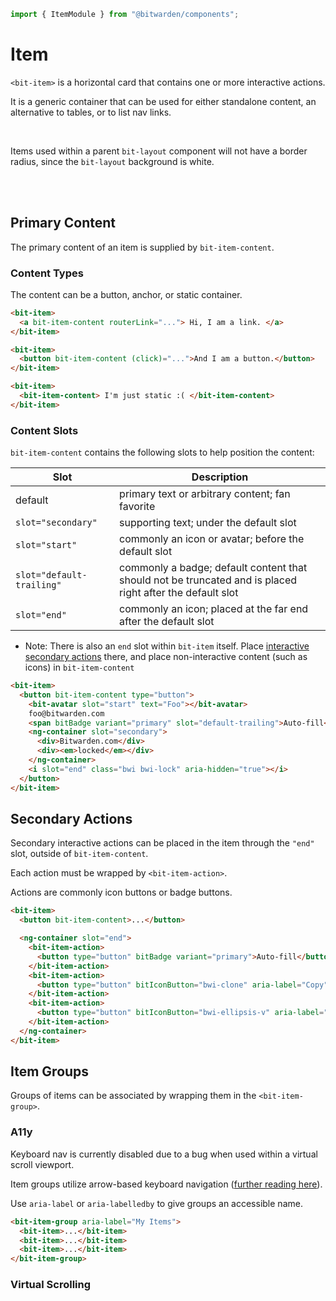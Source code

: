

<Meta of={stories} />

```ts
import { ItemModule } from "@bitwarden/components";
```

# Item

`<bit-item>` is a horizontal card that contains one or more interactive actions.

It is a generic container that can be used for either standalone content, an alternative to tables,
or to list nav links.

<Story of={stories.Default} />

<br />

Items used within a parent `bit-layout` component will not have a border radius, since the
`bit-layout` background is white.

<Story of={stories.WithoutBorderRadius} />

<br />
<br />

## Primary Content

The primary content of an item is supplied by `bit-item-content`.

### Content Types

The content can be a button, anchor, or static container.

```html
<bit-item>
  <a bit-item-content routerLink="..."> Hi, I am a link. </a>
</bit-item>

<bit-item>
  <button bit-item-content (click)="...">And I am a button.</button>
</bit-item>

<bit-item>
  <bit-item-content> I'm just static :( </bit-item-content>
</bit-item>
```

<Story of={stories.ContentTypes} />

### Content Slots

`bit-item-content` contains the following slots to help position the content:

| Slot                      | Description                                                                                               |
| ------------------------- | --------------------------------------------------------------------------------------------------------- |
| default                   | primary text or arbitrary content; fan favorite                                                           |
| `slot="secondary"`        | supporting text; under the default slot                                                                   |
| `slot="start"`            | commonly an icon or avatar; before the default slot                                                       |
| `slot="default-trailing"` | commonly a badge; default content that should not be truncated and is placed right after the default slot |
| `slot="end"`              | commonly an icon; placed at the far end after the default slot                                            |

- Note: There is also an `end` slot within `bit-item` itself. Place
  [interactive secondary actions](#secondary-actions) there, and place non-interactive content (such
  as icons) in `bit-item-content`

```html
<bit-item>
  <button bit-item-content type="button">
    <bit-avatar slot="start" text="Foo"></bit-avatar>
    foo@bitwarden.com
    <span bitBadge variant="primary" slot="default-trailing">Auto-fill</span>
    <ng-container slot="secondary">
      <div>Bitwarden.com</div>
      <div><em>locked</em></div>
    </ng-container>
    <i slot="end" class="bwi bwi-lock" aria-hidden="true"></i>
  </button>
</bit-item>
```

<Story of={stories.ContentSlots} />

## Secondary Actions

Secondary interactive actions can be placed in the item through the `"end"` slot, outside of
`bit-item-content`.

Each action must be wrapped by `<bit-item-action>`.

Actions are commonly icon buttons or badge buttons.

```html
<bit-item>
  <button bit-item-content>...</button>

  <ng-container slot="end">
    <bit-item-action>
      <button type="button" bitBadge variant="primary">Auto-fill</button>
    </bit-item-action>
    <bit-item-action>
      <button type="button" bitIconButton="bwi-clone" aria-label="Copy"></button>
    </bit-item-action>
    <bit-item-action>
      <button type="button" bitIconButton="bwi-ellipsis-v" aria-label="Options"></button>
    </bit-item-action>
  </ng-container>
</bit-item>
```

## Item Groups

Groups of items can be associated by wrapping them in the `<bit-item-group>`.

<Story of={stories.MultipleActionList} />

<Story of={stories.SingleActionList} />

### A11y

Keyboard nav is currently disabled due to a bug when used within a virtual scroll viewport.

Item groups utilize arrow-based keyboard navigation
([further reading here](https://www.w3.org/WAI/ARIA/apg/patterns/grid/examples/layout-grids/#kbd_label)).

Use `aria-label` or `aria-labelledby` to give groups an accessible name.

```html
<bit-item-group aria-label="My Items">
  <bit-item>...</bit-item>
  <bit-item>...</bit-item>
  <bit-item>...</bit-item>
</bit-item-group>
```

### Virtual Scrolling

<Story of={stories.VirtualScrolling} />
